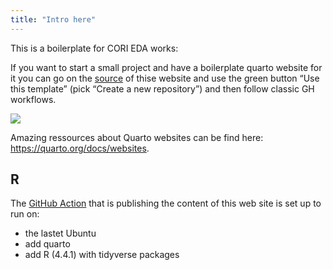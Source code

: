 ```yaml
---
title: "Intro here"
---
```


This is a boilerplate for CORI EDA works: 

If you want to start a small project and have a boilerplate quarto website for it you can go on the [source](https://github.com/ruralinnovation/boilerplate-eda-quarto) of thise website  and use the green button "Use this template" (pick "Create a new repository") and then follow classic GH workflows. 

![](use_template.png)

Amazing ressources about Quarto websites can be find here: <https://quarto.org/docs/websites>.

## R

The [GitHub Action](https://github.com/ruralinnovation/boilerplate-eda-quarto/blob/main/.github/workflows/publish.yml) that is publishing the content of this web site is set up to run on:

- the lastet Ubuntu 
- add quarto
- add R (4.4.1) with tidyverse packages 

